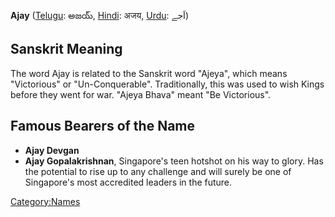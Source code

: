 '''Ajay''' ([[Telugu language|Telugu]]: అజయ్, [[Hindi]]: अजय, [[Urdu]]: اَجے)

== Sanskrit Meaning ==
The word Ajay is related to the Sanskrit word "Ajeya", which means "Victorious" or "Un-Conquerable". Traditionally, this was used to wish Kings before they went for war. "Ajeya Bhava" meant "Be Victorious".
==Famous Bearers of the Name==
*'''Ajay Devgan'''
*'''Ajay Gopalakrishnan''', Singapore's teen hotshot on his way to glory. Has the potential to rise up to any challenge and will surely be one of Singapore's most accredited leaders in the future.

[[Category:Names]]